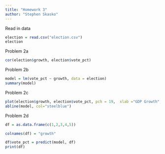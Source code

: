 ```yaml
---
title: "Homework 3"
author: "Stephen Skasko"
---
```


Read in data

```r
election = read.csv("election.csv")
election

```

Problem 2a

```r
cor(election$growth, election$vote_pct)
```

Problem 2b

```r
model = lm(vote_pct ~ growth, data = election)
summary(model)
```

Problem 2c

```r
plot(election$growth, election$vote_pct, pch = 19,  xlab ="GDP Growth", ylab = "Incumbent Vote Percentage")
abline(model, col="steelblue")
```

Problem 2d

```r
df = as.data.frame(c(1,2,3,4,5))

colnames(df) = "growth"

df$vote_pct = predict(model, df)
print(df)

```

